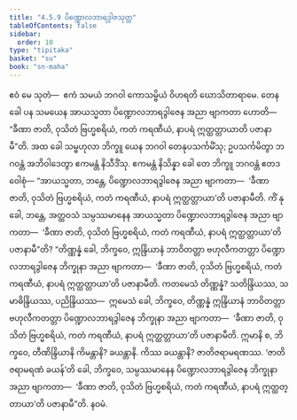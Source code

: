 ```yaml
---
title: "4.5.9 ပိဏ္ဍောလဘာရဒွါဇသုတ္တ"
tableOfContents: false
sidebar:
  order: 10
type: "tipitaka"
basket: "su"
book: "sn-maha"
---
```



<DynamicBreadcrumb />

<Division number="519" book="sn-maha">

<Paragraph number="1174" book="sn-maha">
ဧဝံ မေ သုတံ—  ဧကံ သမယံ ဘဂဝါ ကောသမ္ဗိယံ ဝိဟရတိ ဃောသိတာရာမေ. တေန ခေါ ပန သမယေန အာယသ္မတာ ပိဏ္ဍောလဘာရဒွါဇေန အညာ ဗျာကတာ ဟောတိ—  “ခီဏာ ဇာတိ, ဝုသိတံ ဗြဟ္မစရိယံ, ကတံ ကရဏီယံ, နာပရံ ဣတ္ထတ္တာယာတိ ပဇာနာမီ”တိ. အထ ခေါ သမ္ဗဟုလာ ဘိက္ခူ ယေန ဘဂဝါ တေနုပသင်္ကမိံသု; ဥပသင်္ကမိတွာ ဘဂဝန္တံ အဘိဝါဒေတွာ ဧကမန္တံ နိသီဒိံသု. ဧကမန္တံ နိသိန္နာ ခေါ တေ ဘိက္ခူ ဘဂဝန္တံ ဧတဒဝေါစုံ—
</Paragraph>

<Paragraph number="1175" book="sn-maha">
“အာယသ္မတာ, ဘန္တေ, ပိဏ္ဍောလဘာရဒွါဇေန အညာ ဗျာကတာ—  ‘ခီဏာ ဇာတိ, ဝုသိတံ ဗြဟ္မစရိယံ, ကတံ ကရဏီယံ, နာပရံ ဣတ္ထတ္တာယာ’တိ ပဇာနာမီတိ. ကိံ နု ခေါ, ဘန္တေ, အတ္ထဝသံ သမ္ပဿမာနေန အာယသ္မတာ ပိဏ္ဍောလဘာရဒွါဇေန အညာ ဗျာကတာ—  ‘ခီဏာ ဇာတိ, ဝုသိတံ ဗြဟ္မစရိယံ, ကတံ ကရဏီယံ, နာပရံ ဣတ္ထတ္တာယာ’တိ ပဇာနာမီ”တိ?
</Paragraph>

<Paragraph number="1176" book="sn-maha">
“တိဏ္ဏန္နံ ခေါ, ဘိက္ခဝေ, ဣန္ဒြိယာနံ ဘာဝိတတ္တာ ဗဟုလီကတတ္တာ ပိဏ္ဍောလဘာရဒွါဇေန ဘိက္ခုနာ အညာ ဗျာကတာ—  ‘ခီဏာ ဇာတိ, ဝုသိတံ ဗြဟ္မစရိယံ, ကတံ ကရဏီယံ, နာပရံ ဣတ္ထတ္တာယာ’တိ ပဇာနာမီတိ. ကတမေသံ တိဏ္ဏန္နံ? သတိန္ဒြိယဿ, သမာဓိန္ဒြိယဿ, ပညိန္ဒြိယဿ—  ဣမေသံ ခေါ, ဘိက္ခဝေ, တိဏ္ဏန္နံ ဣန္ဒြိယာနံ ဘာဝိတတ္တာ ဗဟုလီကတတ္တာ ပိဏ္ဍောလဘာရဒွါဇေန ဘိက္ခုနာ အညာ ဗျာကတာ—  ‘ခီဏာ ဇာတိ, ဝုသိတံ ဗြဟ္မစရိယံ, ကတံ ကရဏီယံ, နာပရံ ဣတ္ထတ္တာယာ’တိ ပဇာနာမီတိ. ဣမာနိ စ, ဘိက္ခဝေ, တီဏိန္ဒြိယာနိ ကိမန္တာနိ? ခယန္တာနိ. ကိဿ ခယန္တာနိ? ဇာတိဇရာမရဏဿ. ‘ဇာတိဇရာမရဏံ ခယန်’တိ ခေါ, ဘိက္ခဝေ, သမ္ပဿမာနေန ပိဏ္ဍောလဘာရဒွါဇေန ဘိက္ခုနာ အညာ ဗျာကတာ—  ‘ခီဏာ ဇာတိ, ဝုသိတံ ဗြဟ္မစရိယံ, ကတံ ကရဏီယံ, နာပရံ ဣတ္ထတ္တာယာ’တိ ပဇာနာမီ”တိ.

</Paragraph>
</Division>

<Paragraph number="1177" type="center" book="sn-maha">
နဝမံ.
</Paragraph>